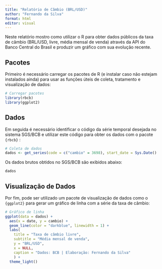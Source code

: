```yaml
---
title: "Relatório de Câmbio (BRL/USD)"
author: "Fernando da Silva"
format: html
editor: visual
---
```


Neste relatório mostro como utilizar o R para obter dados públicos da taxa de câmbio (BRL/USD, livre, média mensal de venda) através da API do Banco Central do Brasil e produzir um gráfico com sua evolução recente.

## Pacotes

Primeiro é necessário carregar os pacotes de R (e instalar caso não estejam instalados ainda) para usar as funções úteis de coleta, tratamento e visualização de dados:

```r
# Carregar pacotes
library(rbcb)
library(ggplot2)
```

## Dados

Em seguida é necessário identificar o código da série temporal desejada no sistema SGS/BCB e utilizar este código para obter os dados com o pacote `{rbcb}` :

```r
# Coleta de dados
dados <- get_series(code = c("cambio" = 3698), start_date = Sys.Date() - 365*4)
```

Os dados brutos obtidos no SGS/BCB são exibidos abaixo:

```r
dados
```

## Visualização de Dados

Por fim, pode ser utilizado um pacote de visualização de dados como o `{ggplot2}` para gerar um gráfico de linha com a série da taxa de câmbio:

```r
# Gráfico de linha
ggplot(data = dados) +
  aes(x = date, y = cambio) +
  geom_line(color = "darkblue", linewidth = 1) +
  labs(
    title = "Taxa de câmbio livre",
    subtitle = "Média mensal de venda",
    y = "BRL/USD",
    x = NULL,
    caption = "Dados: BCB | Elaboração: Fernando da Silva"
    ) +
  theme_light()
```

